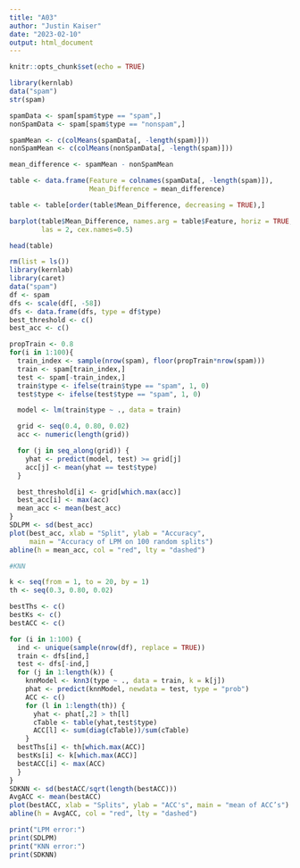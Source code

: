 ```yaml
---
title: "A03"
author: "Justin Kaiser"
date: "2023-02-10"
output: html_document
---
```


```r
knitr::opts_chunk$set(echo = TRUE)
```

```r
library(kernlab)
data("spam")
str(spam)

spamData <- spam[spam$type == "spam",]
nonSpamData <- spam[spam$type == "nonspam",]

spamMean <- c(colMeans(spamData[, -length(spam)]))
nonSpamMean <- c(colMeans(nonSpamData[, -length(spam)]))

mean_difference <- spamMean - nonSpamMean

table <- data.frame(Feature = colnames(spamData[, -length(spam)]),
                    Mean_Difference = mean_difference)

table <- table[order(table$Mean_Difference, decreasing = TRUE),]

barplot(table$Mean_Difference, names.arg = table$Feature, horiz = TRUE, 
        las = 2, cex.names=0.5)

head(table)

```

```r
rm(list = ls())
library(kernlab)
library(caret)
data("spam")
df <- spam
dfs <- scale(df[, -58])
dfs <- data.frame(dfs, type = df$type)
best_threshold <- c()
best_acc <- c() 

propTrain <- 0.8
for(i in 1:100){
  train_index <- sample(nrow(spam), floor(propTrain*nrow(spam)))
  train <- spam[train_index,]
  test <- spam[-train_index,]
  train$type <- ifelse(train$type == "spam", 1, 0)
  test$type <- ifelse(test$type == "spam", 1, 0)

  model <- lm(train$type ~ ., data = train)

  grid <- seq(0.4, 0.80, 0.02)
  acc <- numeric(length(grid))

  for (j in seq_along(grid)) {
    yhat <- predict(model, test) >= grid[j]
    acc[j] <- mean(yhat == test$type)
  }

  best_threshold[i] <- grid[which.max(acc)]
  best_acc[i] <- max(acc)
  mean_acc <- mean(best_acc)
}
SDLPM <- sd(best_acc)
plot(best_acc, xlab = "Split", ylab = "Accuracy",
     main = "Accuracy of LPM on 100 random splits")
abline(h = mean_acc, col = "red", lty = "dashed")

#KNN

k <- seq(from = 1, to = 20, by = 1)
th <- seq(0.3, 0.80, 0.02)

bestThs <- c()
bestKs <- c()
bestACC <- c()

for (i in 1:100) {
  ind <- unique(sample(nrow(df), replace = TRUE))
  train <- dfs[ind,]
  test <- dfs[-ind,]
  for (j in 1:length(k)) {
    knnModel <- knn3(type ~ ., data = train, k = k[j])
    phat <- predict(knnModel, newdata = test, type = "prob")
    ACC <- c()
    for (l in 1:length(th)) {
      yhat <- phat[,2] > th[l]
      cTable <- table(yhat,test$type)
      ACC[l] <- sum(diag(cTable))/sum(cTable)
    }
  bestThs[i] <- th[which.max(ACC)]
  bestKs[i] <- k[which.max(ACC)] 
  bestACC[i] <- max(ACC)
  }
}
SDKNN <- sd(bestACC/sqrt(length(bestACC)))
AvgACC <- mean(bestACC)
plot(bestACC, xlab = "Splits", ylab = "ACC's", main = "mean of ACC’s")
abline(h = AvgACC, col = "red", lty = "dashed")

print("LPM error:")
print(SDLPM)
print("KNN error:")
print(SDKNN)
```

